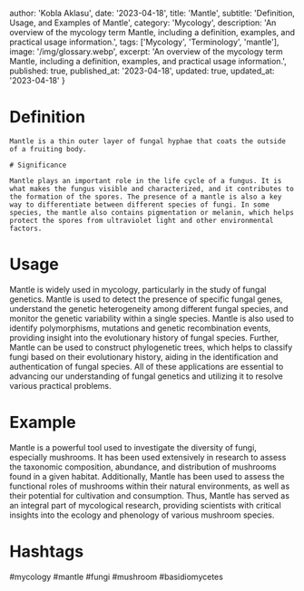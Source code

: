
  author: 'Kobla Aklasu',
  date: '2023-04-18',
  title: 'Mantle',
  subtitle: 'Definition, Usage, and Examples of Mantle',
  category: 'Mycology',
  description: 'An overview of the mycology term Mantle, including a definition, examples, and practical usage information.',
  tags: ['Mycology', 'Terminology', 'mantle'],
  image: '/img/glossary.webp',
  excerpt: 'An overview of the mycology term Mantle, including a definition, examples, and practical usage information.',
  published: true,
  published_at: '2023-04-18',
  updated: true,
  updated_at: '2023-04-18'
}




# Definition
    
    Mantle is a thin outer layer of fungal hyphae that coats the outside of a fruiting body.
    
    # Significance
    
    Mantle plays an important role in the life cycle of a fungus. It is what makes the fungus visible and characterized, and it contributes to the formation of the spores. The presence of a mantle is also a key way to differentiate between different species of fungi. In some species, the mantle also contains pigmentation or melanin, which helps protect the spores from ultraviolet light and other environmental factors.

# Usage

Mantle is widely used in mycology, particularly in the study of fungal genetics. Mantle is used to detect the presence of specific fungal genes, understand the genetic heterogeneity among different fungal species, and monitor the genetic variability within a single species. Mantle is also used to identify polymorphisms, mutations and genetic recombination events, providing insight into the evolutionary history of fungal species. Further, Mantle can be used to construct phylogenetic trees, which helps to classify fungi based on their evolutionary history, aiding in the identification and authentication of fungal species. All of these applications are essential to advancing our understanding of fungal genetics and utilizing it to resolve various practical problems.

# Example

Mantle is a powerful tool used to investigate the diversity of fungi, especially mushrooms. It has been used extensively in research to assess the taxonomic composition, abundance, and distribution of mushrooms found in a given habitat. Additionally, Mantle has been used to assess the functional roles of mushrooms within their natural environments, as well as their potential for cultivation and consumption. Thus, Mantle has served as an integral part of mycological research, providing scientists with critical insights into the ecology and phenology of various mushroom species.

# Hashtags

#mycology #mantle #fungi #mushroom #basidiomycetes

